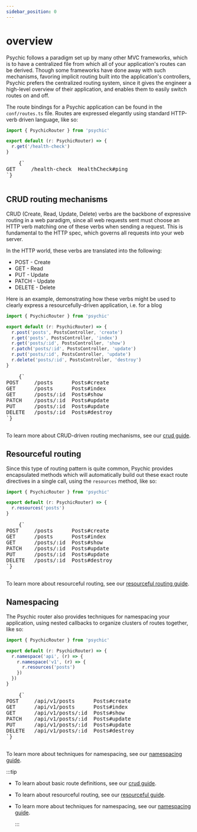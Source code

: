 ```yaml
---
sidebar_position: 0
---
```



# overview

Psychic follows a paradigm set up by many other MVC frameworks, which is to have a centralized file from which all of your application's routes can be derived. Though some frameworks have done away with such mechanisms, favoring implicit routing built into the application's controllers, Psychic prefers the centralized routing system, since it gives the engineer a high-level overview of their application, and enables them to easily switch routes on and off.

The route bindings for a Psychic application can be found in the `conf/routes.ts` file. Routes are expressed elegantly using standard HTTP-verb driven language, like so:

```ts // conf/routes.ts
import { PsychicRouter } from 'psychic'

export default (r: PsychicRouter) => {
  r.get('/health-check')
}
```

<RoutesOutput>
  <pre style={{ backgroundColor: 'transparent' }}>
    {`
GET     /health-check  HealthCheck#ping
`}
  </pre>
</RoutesOutput>

## CRUD routing mechanisms

CRUD (Create, Read, Update, Delete) verbs are the backbone of expressive routing in a web paradigm, since all web requests sent must choose an HTTP verb matching one of these verbs when sending a request. This is fundamental to the HTTP spec, which governs all requests into your web server.

In the HTTP world, these verbs are translated into the following:

- POST - Create
- GET - Read
- PUT - Update
- PATCH - Update
- DELETE - Delete

Here is an example, demonstrating how these verbs might be used to clearly express a resourcefully-driven application, i.e. for a blog

```ts // conf/routes.ts
import { PsychicRouter } from 'psychic'

export default (r: PsychicRouter) => {
  r.post('posts', PostsController, 'create')
  r.get('posts', PostsController, 'index')
  r.get('posts/:id', PostsController, 'show')
  r.patch('posts/:id', PostsController, 'update')
  r.put('posts/:id', PostsController, 'update')
  r.delete('posts/:id', PostsController, 'destroy')
}
```

<RoutesOutput>
  <pre style={{ backgroundColor: 'transparent' }}>
    {`
POST     /posts      Posts#create
GET      /posts      Posts#index
GET      /posts/:id  Posts#show
PATCH    /posts/:id  Posts#update
PUT      /posts/:id  Posts#update
DELETE   /posts/:id  Posts#destroy
`}
  </pre>
</RoutesOutput>

To learn more about CRUD-driven routing mechanisms, see our [crud guide](/docs/routing/crud).

## Resourceful routing

Since this type of routing pattern is quite common, Psychic provides encapsulated methods which will automatically build out these exact route directives in a single call, using the `resources` method, like so:

```ts // conf/routes.ts
import { PsychicRouter } from 'psychic'

export default (r: PsychicRouter) => {
  r.resources('posts')
}
```

<RoutesOutput>
  <pre style={{ backgroundColor: 'transparent' }}>
    {`
POST     /posts      Posts#create
GET      /posts      Posts#index
GET      /posts/:id  Posts#show
PATCH    /posts/:id  Posts#update
PUT      /posts/:id  Posts#update
DELETE   /posts/:id  Posts#destroy
`}
  </pre>
</RoutesOutput>

To learn more about resourceful routing, see our [resourceful routing guide](/docs/routing/resources).

## Namespacing

The Psychic router also provides techniques for namespacing your application, using nested callbacks to organize clusters of routes together, like so:

```ts // conf/routes.ts
import { PsychicRouter } from 'psychic'

export default (r: PsychicRouter) => {
  r.namespace('api', (r) => {
    r.namespace('v1', (r) => {
      r.resources('posts')
    })
  })
}
```

<RoutesOutput>
  <pre style={{ backgroundColor: 'transparent' }}>
    {`
POST     /api/v1/posts      Posts#create
GET      /api/v1/posts      Posts#index
GET      /api/v1/posts/:id  Posts#show
PATCH    /api/v1/posts/:id  Posts#update
PUT      /api/v1/posts/:id  Posts#update
DELETE   /api/v1/posts/:id  Posts#destroy
`}
  </pre>
</RoutesOutput>

To learn more about techniques for namespacing, see our [namespacing guide](/docs/routing/namespacing).

:::tip

- To learn about basic route definitions, see our [crud guide](/docs/routing/crud).
- To learn about resourceful routing, see our [resourceful guide](/docs/routing/resources).
- To learn more about techniques for namespacing, see our [namespacing guide](/docs/routing/namespacing).

  :::
